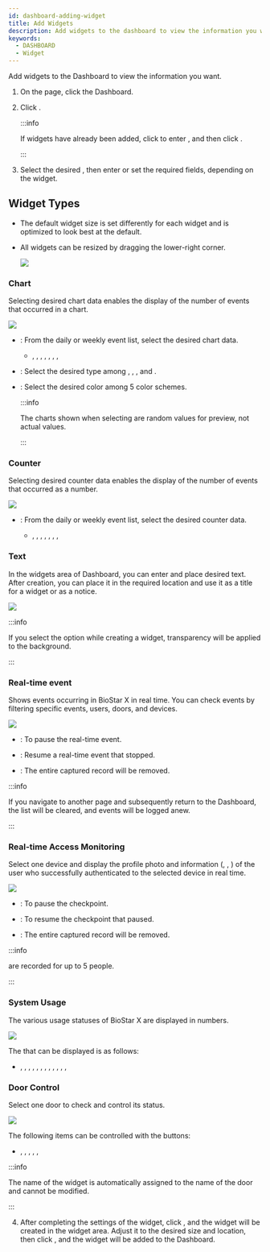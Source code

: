 ```yaml
---
id: dashboard-adding-widget
title: Add Widgets
description: Add widgets to the dashboard to view the information you want.
keywords:
  - DASHBOARD
  - Widget
---
```


Add widgets to the <Cmd>Dashboard</Cmd> to view the information you want.

1. On the <Cmd sid='shell.header.launcher' /> page, click the <Cmd>Dashboard</Cmd>.

2. Click <Cmd sid='reportApp.addWidget' product='2' />.

   :::info

   If widgets have already been added, click <IcSet2 /> to enter <Cmd sid='reportApp.dashboardSettings' product='2' />, and then click <Cmd sid='reportApp.addWidget' product='2' />.

   :::

3. Select the desired <Cmd sid='reportApp.widgetTypes' product='2' />, then enter or set the required fields, depending on the widget.

## Widget Types

* The default widget size is set differently for each widget and is optimized to look best at the default.

* All widgets can be resized by dragging the lower-right corner.

  <Image src='/img/biostarx-adjust-win-size.png' caption />

### Chart

Selecting desired chart data enables the display of the number of events that occurred in a chart.

<Image src='/img/common/biostarx-chart.png' caption alone />

* <Cmd sid='reportApp.widgetTypes.chartData' product='2' />: From the daily or weekly event list, select the desired chart data.

  * <Cmd sid='reportApp.dailyAccessGranted' product='2' />, <Cmd sid='reportApp.dailyAccessDenied' product='2' />, <Cmd sid='reportApp.dailyCommunicationIssue' product='2' />, <Cmd sid='reportApp.dailyAPBViolation' product='2' />, <Cmd sid='reportApp.weeklyAccessGranted' product='2' />, <Cmd sid='reportApp.weeklyAccessDenied' product='2' />, <Cmd sid='reportApp.weeklyCommunicationIssue' product='2' />, <Cmd sid='reportApp.weeklyAPBViolation' product='2' />

* <Cmd sid='reportApp.chartType' product='2' />: Select the desired type among <Cmd sid='reportApp.chartTypes.verticalBar' product='2' />, <Cmd sid='reportApp.chartTypes.horizontalBar' product='2' />, <Cmd sid='reportApp.chartTypes.line' product='2' />, and <Cmd sid='reportApp.chartTypes.pie' product='2' />.

* <Cmd sid='reportApp.chartColorSchemes' product='2' />: Select the desired color among 5 color schemes.

    :::info

  The charts shown when selecting <Cmd sid='reportApp.chartColorSchemes' product='2' /> are random values for preview, not actual values.

    :::

### Counter

Selecting desired counter data enables the display of the number of events that occurred as a number.

<Image src='/img/common/biostarx-counter.png' caption alone />

* <Cmd sid='reportApp.widgetTypes.counterData' product='2' />: From the daily or weekly event list, select the desired counter data.

  * <Cmd sid='reportApp.dailyAccessGranted' product='2' />, <Cmd sid='reportApp.dailyAccessDenied' product='2' />, <Cmd sid='reportApp.dailyCommunicationIssue' product='2' />, <Cmd sid='reportApp.dailyAPBViolation' product='2' />, <Cmd sid='reportApp.weeklyAccessGranted' product='2' />, <Cmd sid='reportApp.weeklyAccessDenied' product='2' />, <Cmd sid='reportApp.weeklyCommunicationIssue' product='2' />, <Cmd sid='reportApp.weeklyAPBViolation' product='2' />

### Text

In the widgets area of <Cmd>Dashboard</Cmd>, you can enter and place desired text. After creation, you can place it in the required location and use it as a title for a widget or as a notice.

<Image src='/img/common/biostarx-text.png' caption alone />

:::info

If you select the <Cmd sid='reportApp.widgetTypes.text.removeBackground' product='2' /> option while creating a <Cmd sid='reportApp.widgetTypes.text' product='2' /> widget, transparency will be applied to the background.

:::

### Real-time event

Shows events occurring in BioStar X in real time. You can check events by filtering specific events, users, doors, and devices.

<Image src='/img/biostarx-real-time-event.png' caption />

* <Cmd sid='reportApp.pause' product='2' />: To pause the real-time event.

* <Cmd sid='reportApp.play' product='2' />: Resume a real-time event that stopped.

* <Cmd sid='reportApp.clear' product='2' />: The entire captured record will be removed.

:::info

If you navigate to another page and subsequently return to the <Cmd>Dashboard</Cmd>, the list will be cleared, and events will be logged anew.

:::

### Real-time Access Monitoring

Select one device and display the profile photo and information (<Cmd sid='reportApp.user' product='2' />, <Cmd sid='reportApp.date' product='2' />, <Cmd sid='reportApp.device' product='2' />) of the user who successfully authenticated to the selected device in real time.

<Image src='/img/biostarx-checkpoint.png' caption />

* <Cmd sid='reportApp.pause' product='2' />: To pause the checkpoint.

* <Cmd sid='reportApp.play' product='2' />: To resume the checkpoint that paused.

* <Cmd sid='reportApp.clear' product='2' />: The entire captured record will be removed.

:::info

<Cmd sid='reportApp.widgetTypes.checkpoint' product='2' /> are recorded for up to 5 people.

:::

### System Usage

The various usage statuses of BioStar X are displayed in numbers.

<Image src='/img/common/biostarx-system-usage.png' caption alone />

The <Cmd sid='reportApp.widgetTypes.systemUsage' product='2' /> that can be displayed is as follows:

* <Cmd sid='reportApp.systemUsage.users' product='2' />, <Cmd sid='reportApp.systemUsage.cards' product='2' />, <Cmd sid='reportApp.systemUsage.fingerprint' product='2' />, <Cmd sid='reportApp.systemUsage.visualFace' product='2' />, <Cmd sid='reportApp.systemUsage.face' product='2' />, <Cmd sid='reportApp.systemUsage.qrBarcode' product='2' />, <Cmd sid='reportApp.systemUsage.mobileAccessCard' product='2' />, <Cmd sid='reportApp.systemUsage.devices' product='2' />, <Cmd sid='reportApp.systemUsage.doors' product='2' />, <Cmd sid='reportApp.systemUsage.zones' product='2' />, <Cmd sid='reportApp.systemUsage.accessGroups' product='2' />, <Cmd sid='reportApp.systemUsage.userGroups' product='2' />, <Cmd sid='reportApp.systemUsage.deviceGroups' product='2' />

### Door Control

Select one door to check and control its status.

<Image src='/img/biostarx-door-control.png' caption />

The following items can be controlled with the <Cmd sid='reportApp.doorControl.actionsBtn' product='2' /> buttons:

* <Cmd sid='reportApp.doorControl.actions.open' product='2' />, <Cmd sid='reportApp.doorControl.actions.normalize' product='2' />, <Cmd sid='reportApp.doorControl.actions.lock' product='2' />, <Cmd sid='reportApp.doorControl.actions.unlock' product='2' />, <Cmd sid='reportApp.doorControl.actions.clearAlarm' product='2' />, <Cmd sid='reportApp.doorControl.actions.clearAPB' product='2' />

:::info

The name of the <Cmd sid='reportApp.widgetTypes.doorControl' product='2' /> widget is automatically assigned to the name of the door and cannot be modified.

:::

4. After completing the settings of the widget, click <Cmd sid='reportApp.apply' product='2' />, and the widget will be created in the widget area. Adjust it to the desired size and location, then click <Cmd sid='reportApp.apply' product='2' />, and the widget will be added to the <Cmd>Dashboard</Cmd>.
